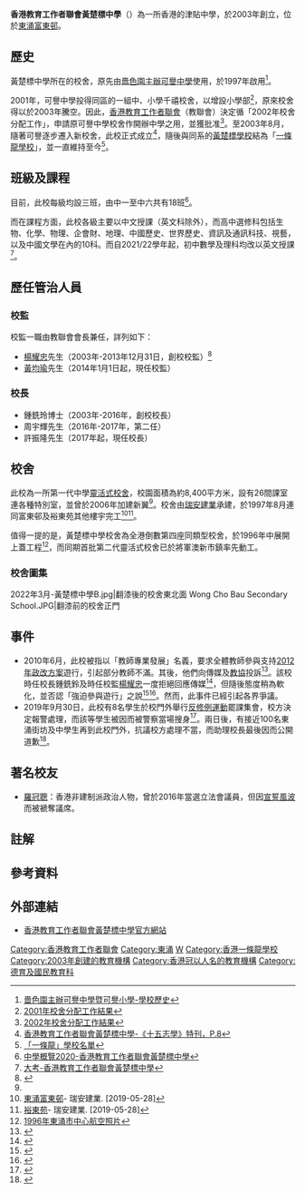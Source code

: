 {{Coord|22.28814|113.94426|display=title}}
{{Distinguish|香港教育工作者聯會黃楚標學校}}
{{Infobox_School | name = 香港教育工作者聯會黃楚標中學<br />HKFEW Wong Cho Bau Secondary School
| image= 2022年3月-黃楚標中學A.jpg
| caption= 翻漆後的校舍西北面（2022年3月）
| motto=求實創新
| established=2003年
| type=津貼中學
| school_sponsoring_body = [[香港教育工作者聯會|香港教育工作者聯會教育機構有限公司]]
| founder = 
| grades= 中一至中六
| superintendent = [[黃均瑜|黃均瑜]]先生
| principal = 許振隆先生
| vice_principal = 	
| enrollment = 不詳
| faculty = 54
| staff = 
| magazine = 
| religion = 無
| house = 誠社、信社、仁社、愛社
| location = {{HKG}}[[大嶼山|大嶼山]][[東涌_(香港)|東涌]][[富東邨|富東邨]]
| website = http://www.wcbss.edu.hk/
| area = 
}}

'''香港教育工作者聯會黃楚標中學'''（{{lang-en|HKFEW Wong Cho Bau Secondary School}}）為一所香港的津貼中學，於2003年創立，位於[[東涌_(香港)|東涌]][[富東邨|富東邨]]。

== 歷史 ==
黃楚標中學所在的校舍，原先由[[嗇色園主辦可譽中學暨可譽小學|嗇色園主辦可譽中學]]使用，於1997年啟用<ref>[https://www.hoyu.edu.hk/zh-TW/2015-03-21-03-57-09/2015-03-21-04-03-09.html 嗇色園主辦可譽中學暨可譽小學-學校歷史]</ref>。

2001年，可譽中學投得同區的一組中、小學千禧校舍，以增設小學部<ref>[https://www.edb.gov.hk/attachment/tc/sch-admin/sch-premises-info/allocation-of-sch/sae-result/result01.pdf 2001年校舍分配工作結果]</ref>，原來校舍得以於2003年騰空。因此，[[香港教育工作者聯會|香港教育工作者聯會]]（教聯會）決定循「2002年校舍分配工作」，申請原可譽中學校舍作開辦中學之用，並獲批准<ref>[https://www.edb.gov.hk/attachment/tc/sch-admin/sch-premises-info/allocation-of-sch/sae-result/result%20SAE%202002_tc%20v.1.pdf 2002年校舍分配工作結果]</ref>。至2003年8月，隨著可譽逐步遷入新校舍，此校正式成立<ref name=15周年>[https://www.wcbss.edu.hk/article/462?m=8235406765235&s=7946410880154 香港教育工作者聯會黃楚標中學-《十五志學》特刊，P.8]</ref>，隨後與同系的[[香港教育工作者聯會黃楚標學校|黃楚標學校]]結為「[[一條龍學校|一條龍學校]]」，並一直維持至今<ref>[https://www.edb.gov.hk/tc/edu-system/primary-secondary/applicable-to-primary-secondary/through-train/sch-list.html 「一條龍」學校名單]</ref>。

== 班級及課程 ==
目前，此校每級均設三班，由中一至中六共有18班<ref>[https://www.chsc.hk/ssp2020/sch_detail.php?li_id=2&lang_id=2&chg_district_id=1&sch_id=374&return_page=sch_list.php%3Flang_id%3D2%26chg_district_id%3D1%26search_mode%3D%26frmMode%3Dpagebreak%26sort_id%3D-1%26district_id%3D3 中學概覽2020-香港教育工作者聯會黃楚標中學]</ref>。

而在課程方面，此校各級主要以中文授課（英文科除外），而高中選修科包括生物、化學、物理、企會財、地理、中國歷史、世界歷史、資訊及通訊科技、視藝，以及中國文學在內的10科。而自2021/22學年起，初中數學及理科均改以英文授課<ref>[https://dse.bigexam.hk/zh-hk/ssp/school/374 大考-香港教育工作者聯會黃楚標中學]</ref>。

==歷任管治人員==
===校監===
校監一職由教聯會會長兼任，詳列如下：
*[[楊耀忠|楊耀忠]]先生（2003年-2013年12月31日，創校校監）<ref>{{cite news|url=https://orientaldaily.on.cc/cnt/news/20130920/00176_093.html|title=政情：收料站：傳楊耀忠拒續掌教聯會|date=2013-09-20|accessdate=2021-08-22|work=東方日報}}</ref>
*[[黃均瑜|黃均瑜]]先生（2014年1月1日起，現任校監）

===校長===
*鍾銑玲博士（2003年-2016年，創校校長）
*周宇輝先生（2016年-2017年，第二任）
*許振隆先生（2017年起，現任校長）

== 校舍 ==
此校為一所第一代中學[[靈活式校舍|靈活式校舍]]，校園面積為約8,400平方米，設有26間課室連各種特別室，並曾於2006年加建新翼<ref name=15周年/>。校舍由[[瑞安建業|瑞安建業]]承建，於1997年8月連同富東邨及裕東苑其他樓宇完工<ref>[http://www.socam.com/html/chi/business/project_info.asp?id=19 東涌富東邨]- 瑞安建業. [2019-05-28]</ref><ref>[http://www.socam.com/html/chi/business/project_info.asp?id=20 裕東苑]- 瑞安建業. [2019-05-28]</ref>。

值得一提的是，黃楚標中學校舍為全港倒數第四座同類型校舍，於1996年中展開上蓋工程<ref>[https://www.hkmapservice.gov.hk/OneStopSystem/map-search/getPreviewFile?itemId=DAP&sheetNo=A42805 1996年東涌市中心航空照片]</ref>，而同期首批第二代靈活式校舍{{notetag|依次為[[順德聯誼總會鄭裕彤中學|順德聯誼總會鄭裕彤中學]]、[[威靈頓教育機構張沛松紀念中學|威靈頓教育機構張沛松紀念中學]]及[[基督教神召會梁省德小學|基督教神召會梁省德小學]]}}已於將軍澳新市鎮率先動工。
===校舍圖集===
<gallery>
2022年3月-黃楚標中學B.jpg|翻漆後的校舍東北面
Wong Cho Bau Secondary School.JPG|翻漆前的校舍正門
</gallery>

== 事件 ==
*2010年6月，此校被指以「教師專業發展」名義，要求全體教師參與支持[[2012年政改方案|2012年政改方案]]遊行，引起部分教師不滿。其後，他們向傳媒及[[香港教育專業人員協會|教協]]投訴<ref name=rthk20100617>{{cite news|url=http://www.rthk.org.hk/rthk/news/expressnews/20100617/news_20100617_55_676219.htm|title=教協將譴責學校逼老師參加支持政改遊行|date=2010-06-17|work=中文新聞頻道|publisher=香港電台|archiveurl=https://www.webcitation.org/5qfGthkaU?url=http://www.rthk.org.hk/rthk/news/expressnews/20100617/news_20100617_55_676219.htm|archivedate=2010-06-22|accessdate=2010-06-22|deadurl=yes}}</ref>。該校時任校長鍾銑鈴及時任校監[[楊耀忠|楊耀忠]]一度拒絕回應傳媒<ref name=metroradio20100617>{{cite news|url=http://www.metroradio.com.hk/997/News/Default.aspx?NewsID=5a5fca3e-5a4d-4d8d-a23f-5223d6793970|title=教聯黃楚標中學拒回應要求教師撐政改|date=2010-06-17|work=新城知訊台資訊網|publisher=Metro Broadcast Corporation|archiveurl=https://www.webcitation.org/5qfGi9QOt?url=http://www.metroradio.com.hk/997/News/Default.aspx?NewsID=5a5fca3e-5a4d-4d8d-a23f-5223d6793970|archivedate=2010-06-22|accessdate=2010-06-22|deadurl=yes}}</ref>，但隨後態度稍為軟化，並否認「強迫參與遊行」之說<ref name=adl20100617>{{cite news|url=http://hk.apple.nextmedia.com/template/apple/art_main.php?iss_id=20100617&sec_id=4104&art_id=14144215|title=學校藉口專業發展 缺席要向校長解釋 死撐爛方案 逼教師遊行|publisher=Next Media Interactive Limited|date=2010-06-17|work=蘋果日報|archiveurl=https://www.webcitation.org/5qfIqHWZ8?url=http://hk.apple.nextmedia.com/template/apple/art_main.php?iss_id=20100617|archivedate=2010-06-22|accessdate=2010-06-22|deadurl=yes}}</ref><ref name=wcbss_response>{{cite web|title=2010年6月19日活動公開聲明|url=http://www.wcbss.edu.hk/activities_response.pdf|date=2010-06-17|publisher=香港教育工作者聯會黃楚標中學|archiveurl=https://www.webcitation.org/5qfHHgEQD?url=http://www.wcbss.edu.hk/activities_response.pdf|archivedate=2010-06-22|accessdate=2010-06-21|deadurl=yes}}</ref>。然而，此事件已經引起各界爭議。
*2019年9月30日，此校有8名學生於校門外舉行[[反修例運動|反修例運動]]罷課集會，校方決定報警處理，而該等學生被因而被警察當場搜身<ref>{{cite news|url=https://hk.epochtimes.com/news/2019-10-02/82121267|title=中二生質問林鄭 係咪有病 中學生再築人鏈參加罷課集會 表達爭五大訴求決心|date=2019-10-02|accessdate=2021-08-22|work=大紀元時報}}</ref>。兩日後，有接近100名東涌街坊及中學生再到此校門外，抗議校方處理不當，而助理校長最後因而公開道歉<ref>{{cite news|url=https://hk.news.appledaily.com/local/realtime/article/20191004/60114094|title=黃楚標中學疑篤灰 惹過百街坊圍堵 助理校長終致歉|date=2019-10-04|work=蘋果日報}}</ref>。

== 著名校友 ==
*[[羅冠聰|羅冠聰]]：香港非建制派政治人物，曾於2016年當選立法會議員，但因[[香港立法會宣誓風波|宣誓風波]]而被褫奪議席。

==註解==
{{notefoot}}
==參考資料==
{{reflist}}

==外部連結==
*[http://www.wcbss.edu.hk/ 香港教育工作者聯會黃楚標中學官方網站]

{{Commonscat|HKFEW Wong Cho Bau Secondary School|香港教育工作者聯會黃楚標中學}}

[[Category:香港教育工作者聯會|Category:香港教育工作者聯會]]
[[Category:東涌|Category:東涌]]
[[Category:離島區中學|W]]
[[Category:香港一條龍學校|Category:香港一條龍學校]]
[[Category:2003年創建的教育機構|Category:2003年創建的教育機構]]
[[Category:香港冠以人名的教育機構|Category:香港冠以人名的教育機構]]
[[Category:德育及國民教育科|Category:德育及國民教育科]]